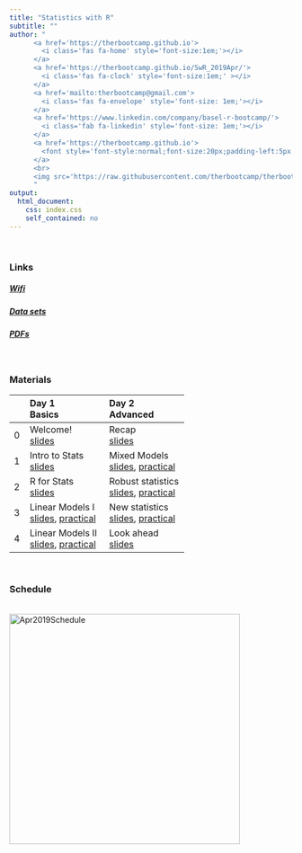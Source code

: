 ```yaml
---
title: "Statistics with R"
subtitle: ""
author: "
      <a href='https://therbootcamp.github.io'>
        <i class='fas fa-home' style='font-size:1em;'></i>
      </a>
      <a href='https://therbootcamp.github.io/SwR_2019Apr/'>
        <i class='fas fa-clock' style='font-size:1em;' ></i>
      </a>
      <a href='mailto:therbootcamp@gmail.com'>
        <i class='fas fa-envelope' style='font-size: 1em;'></i>
      </a>
      <a href='https://www.linkedin.com/company/basel-r-bootcamp/'>
        <i class='fab fa-linkedin' style='font-size: 1em;'></i>
      </a>
      <a href='https://therbootcamp.github.io'>
        <font style='font-style:normal;font-size:20px;padding-left:5px'>Basel R Bootcamp</font>
      </a>
      <br>
      <img src='https://raw.githubusercontent.com/therbootcamp/therbootcamp.github.io/master/_sessions/_image/by-sa.png' style= 'height:16.7px;vertical-align:baseline'/><font style='font-style:normal;font-size:20px;padding-left:9.3px'>April 2019</font>
      "
output:
  html_document:
    css: index.css
    self_contained: no
---
```


<br>


### Links

##### [Wifi](https://raw.githubusercontent.com/therbootcamp/therbootcamp.github.io/master/_sessions/_image/wifi_instruct.png) 
##### [Data sets ](https://therbootcamp.github.io/SwR_2019Apr/1_Data/BaselRBootcamp.zip)
#####  [PDFs](https://therbootcamp.github.io/SwR_2019Apr/_sessions/_pdf/StatisticsWithR_slide_pdfs.zip) <!---<font style="font-size:12px">(made available later)</font>--->

<br>

### Materials
|  | Day 1<br>Basics| Day 2<br> Advanced| 
|:--|:-------------|:-------------|
|0| Welcome!<br>[slides](https://therbootcamp.github.io/SwR_2019Apr/_sessions/Welcome/Welcome.html) | Recap<br>[slides](https://therbootcamp.github.io/SwR_2019Apr/_sessions/Recap/Recap.html) |
|1| Intro to Stats<br>[slides](https://therbootcamp.github.io/SwR_2019Apr/_sessions/Intro2Stats/Intro2Stats.html#1)| Mixed Models<br>[slides](https://therbootcamp.github.io/SwR_2019Apr/_sessions/MixedModels/MixedModels.html), [practical](https://therbootcamp.github.io/SwR_2019Apr/_sessions/MixedModels/MixedModels_practical.html) |
|2| R for Stats<br>[slides](https://therbootcamp.github.io/SwR_2019Apr/_sessions/RforStats/RforStats.html)  | Robust statistics<br>[slides](https://therbootcamp.github.io/SwR_2019Apr/_sessions/RobustStats/RobustStats.html), [practical](https://therbootcamp.github.io/SwR_2019Apr/_sessions/RobustStats/RobustStats_practical.html) |
|3| Linear Models I<br>[slides](https://therbootcamp.github.io/SwR_2019Apr/_sessions/LinearModelsI/LinearModelsI.html), [practical](https://therbootcamp.github.io/SwR_2019Apr/_sessions/LinearModelsI/LinearModelsI_practical.html)| New statistics <br>[slides](https://therbootcamp.github.io/SwR_2019Apr/_sessions/NewStats/NewStats.html), [practical](https://therbootcamp.github.io/SwR_2019Apr/_sessions/NewStats/NewStats_practical.html)|
|4| Linear Models II<br>[slides](https://therbootcamp.github.io/SwR_2019Apr/_sessions/LinearModelsII/LinearModelsII.html), [practical](https://therbootcamp.github.io/SwR_2019Apr/_sessions/LinearModelsII/LinearModelsII_practical.html)  | Look ahead <br>[slides](https://therbootcamp.github.io/SwR_2019Apr/_sessions/NextSteps/NextSteps.html) |
<br>


<!---

|  | Day 1<br>Fundamentals| Day 2<br>Analysis| Day 3<br>Reporting| 
|:--|:-------------|:-------------|:-------------|
|0| Welcome!<br>[slides](_sessions/Welcome/Welcome.html) | Recap I<br>[slides](_sessions/Recap/Recap.html)| Recap II<br>[slides](_sessions/RecapII/RecapII.html)|
|1| Intro to R<br>[slides](_sessions/IntroToR/IntroToR.html), [source](_sessions/IntroToR/IntroToR_interactive.R) | Statistics I <br>[slides](_sessions/StatisticsI/StatisticsI.html), [practical](_sessions/StatisticsI/StatisticsI_practical.html) | Plotting II <br>[slides](_sessions/PlottingII/PlottingII.html), [practical](_sessions/PlottingII/PlottingII.html) |
|2|  Data <br>[slides](_sessions/Data/Data.html), [practical](_sessions/Data/Data_practical.html)| Statistics II<br>[slides](_sessions/StatisticsII/Statistics.html), [practical](_sessions/StatisticsII/Statistics_practical.html)| Reporting<br>[slides](_sessions/Reporting/Reporting.html), [practical](_sessions/Reporting/Reporting_practical.html)|
|3|   Wrangling<br>[slides](_sessions/Wrangling/Wrangling.html), [practical](_sessions/Wrangling/Wrangling_practical.html) | Plotting I<br>[slides](_sessions/PlottingI/Plotting.html), [practical](_sessions/PlottingI/Plotting_practical.html) |Case Studies<br>[Intro](_sessions/CaseStudies/CaseStudies.html)<br>[1: Clinical Trial](_sessions/CaseStudies/Clinical_Data_Case_Study.html)<br>[2: Finance ](_sessions/CaseStudies/Financial_Data_Case_Study.html)|
|4| |  | Next Steps<br> [slides](_sessions/NextSteps/NextSteps.html) |
<br>

--->


### Schedule


<p align="left"><br>
    <img border="0" alt="Apr2019Schedule" src="https://therbootcamp.github.io/SwR_2019Apr/_sessions/Welcome/image/schedule.png" style="width:410px">
</p>
